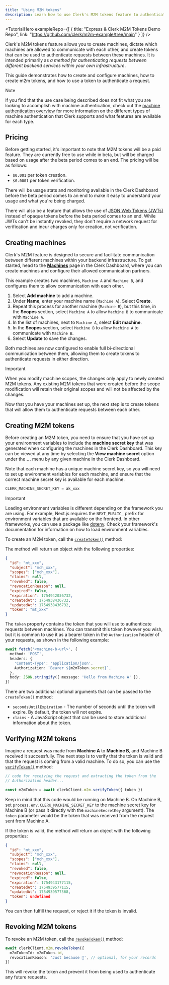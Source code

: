 ```yaml
---
title: "Using M2M tokens"
description: Learn how to use Clerk's M2M tokens feature to authenticate requests between machines.
---
```


<TutorialHero
  exampleRepo={[
    {
      title: "Express & Clerk M2M Tokens Demo Repo",
      link: "https://github.com/clerk/m2m-example/tree/main"
    }
  ]}
/>

Clerk's M2M tokens feature allows you to create machines, dictate which machines are allowed to communicate with each other, and create tokens that can be used to authenticate requests between these machines. It is intended primarily as _a method for authenticating requests between different backend services within your own infrastructure_.

This guide demonstrates how to create and configure machines, how to create m2m tokens, and how to use a token to authenticate a request.

> [!NOTE]
> If you find that the use case being described does not fit what you are looking to accomplish with machine authentication, check out the [machine authentication overview](/docs/guides/development/machine-auth/overview) for more information on the different types of machine authentication that Clerk supports and what features are available for each type.

## Pricing

Before getting started, it's important to note that M2M tokens will be a paid feature. They are currently free to use while in beta, but will be charged based on usage after the beta period comes to an end. The pricing will be as follows:

- `$0.001` per token creation.
- `$0.0001` per token verification.

There will be usage stats and monitoring available in the Clerk Dashboard before the beta period comes to an end to make it easy to understand your usage and what you're being charged.

There will also be a feature that allows the use of [JSON Web Tokens (JWTs)](https://en.wikipedia.org/wiki/JSON_Web_Token) instead of opaque tokens before the beta period comes to an end. While JWTs can't be instantly revoked, they don't require a network request for verification and incur charges only for creation, not verification.

## Creating machines

Clerk's M2M feature is designed to secure and facilitate communication between different machines within your backend infrastructure. To get started, head to the [**Machines**](https://dashboard.clerk.com/~/machines/configure) page in the Clerk Dashboard, where you can create machines and configure their allowed communication partners.

This example creates two machines, `Machine A` and `Machine B`, and configures them to allow communication with each other.

1. Select **Add machine** to add a machine.
1. Under **Name**, enter your machine name (`Machine A`). Select **Create**.
1. Repeat this process for another machine (`Machine B`), but this time, in the **Scopes** section, select `Machine A` to allow `Machine B` to communicate with `Machine A`.
1. In the list of machines, next to `Machine A`, select **Edit machine**.
1. In the **Scopes** section, select `Machine B` to allow `Machine A` to communicate with `Machine B`.
1. Select **Update** to save the changes.

Both machines are now configured to enable full bi-directional communication between them, allowing them to create tokens to authenticate requests in either direction.

> [!IMPORTANT]
> When you modify machine scopes, the changes only apply to newly created M2M tokens. Any existing M2M tokens that were created before the scope modification will retain their original scopes and will not be affected by the changes.

Now that you have your machines set up, the next step is to create tokens that will allow them to authenticate requests between each other.

## Creating M2M tokens

Before creating an M2M token, you need to ensure that you have set up your environment variables to include the **machine secret key** that was generated when configuring the machines in the Clerk Dashboard. This key can be viewed at any time by selecting the **View machine secret** option under the **...** menu by any given machine in the Clerk Dashboard.

Note that each machine has a unique machine secret key, so you will need to set up environment variables for each machine, and ensure that the correct machine secret key is available for each machine.

```ts {{ filename: '.env' }}
CLERK_MACHINE_SECRET_KEY = ak_xxx
```

> [!IMPORTANT]
> Loading environment variables is different depending on the framework you are using. For example, Next.js requires the `NEXT_PUBLIC_` prefix for environment variables that are available on the frontend. In other frameworks, you can use a package like [dotenv](https://www.npmjs.com/package/dotenv). Check your framework's documentation for information on how to load environment variables.

To create an M2M token, call the [`createToken()`](/docs/reference/backend/m2m-tokens/create-token) method:

<Include src="_partials/machine-auth/create-token-example" />

The method will return an object with the following properties:

```json
{
  "id": "mt_xxx",
  "subject": "mch_xxx",
  "scopes": ["mch_xxx"],
  "claims": null,
  "revoked": false,
  "revocationReason": null,
  "expired": false,
  "expiration": 1754942036732,
  "createdAt": 1754938436732,
  "updatedAt": 1754938436732,
  "token": "mt_xxx"
}
```

The `token` property contains the token that you will use to authenticate requests between machines. You can transmit this token however you wish, but it is common to use it as a bearer token in the `Authorization` header of your requests, as shown in the following example:

```ts
await fetch('<machine-b-url>', {
  method: 'POST',
  headers: {
    'Content-Type': 'application/json',
    Authorization: `Bearer ${m2mToken.secret}`,
  },
  body: JSON.stringify({ message: 'Hello from Machine A' }),
})
```

There are two additional optional arguments that can be passed to the `createToken()` method:

- `secondsUntilExpiration` - The number of seconds until the token will expire. By default, the token will not expire.
- `claims` - A JavaScript object that can be used to store additional information about the token.

## Verifying M2M tokens

Imagine a request was made from **Machine A** to **Machine B**, and Machine B received it successfully. The next step is to verify that the token is valid and that the request is coming from a valid machine. To do so, you can use the [`verifyToken()`](/docs/reference/backend/m2m-tokens/verify-token) method:

```ts
// code for receiving the request and extracting the token from the
// Authorization header...

const m2mToken = await clerkClient.m2m.verifyToken({ token })
```

Keep in mind that this code would be running on Machine B. On Machine B, set `process.env.CLERK_MACHINE_SECRET_KEY` to the machine secret key for Machine B (or pass it directly with the `machineSecretKey` argument). The `token` parameter would be the token that was received from the request sent from Machine A.

If the token is valid, the method will return an object with the following properties:

```json
{
  "id": "mt_xxx",
  "subject": "mch_xxx",
  "scopes": ["mch_xxx"],
  "claims": null,
  "revoked": false,
  "revocationReason": null,
  "expired": false,
  "expiration": 1754943177115,
  "createdAt": 1754939577115,
  "updatedAt": 1754939577568,
  "token": undefined
}
```

You can then fulfill the request, or reject it if the token is invalid.

## Revoking M2M tokens

To revoke an M2M token, call the [`revokeToken()`](/docs/reference/backend/m2m-tokens/revoke-token) method:

```ts
await clerkClient.m2m.revokeToken({
  m2mTokenId: m2mToken.id,
  revocationReason: 'Just because 🤪', // optional, for your records
})
```

This will revoke the token and prevent it from being used to authenticate any future requests.
